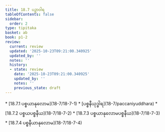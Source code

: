 ```yaml
---
title: 18.7 ပဉှာဝါရ
tableOfContents: false
sidebar:
  order: 2
type: tipitaka
basket: ab
book: p1-2
review:
  current: review
  updated: '2025-10-23T09:21:00.340925'
  updated_by: ''
  notes: ''
  history:
  - state: review
    date: '2025-10-23T09:21:00.340925'
    updated_by: ''
    notes: ''
    previous_state: draft
---
```



<ReviewStatus review={frontmatter.review} showDetails={true} />

<HypothesisAnnotation frontmatter={frontmatter} />

<DynamicBreadcrumb />



<TableOfContents book="p1-2" section="18.7">
* [18.7.1 ပစ္စယာနုလောမ](18-7/18-7-1)
* [ပစ္စနီယုဒ္ဓါရ](18-7/paccaniyuddhara)
* [18.7.2 ပစ္စယပစ္စနီယ](18-7/18-7-2)
* [18.7.3 ပစ္စယာနုလောမပစ္စနီယ](18-7/18-7-3)
* [18.7.4 ပစ္စနီယာနုလောမ](18-7/18-7-4)
</TableOfContents>